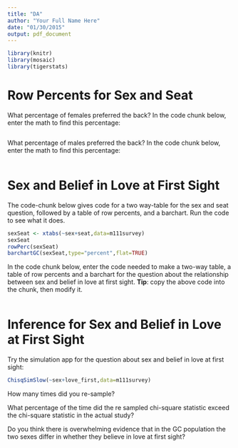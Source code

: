 ```yaml
---
title: "DA"
author: "Your Full Name Here"
date: "01/30/2015"
output: pdf_document
---
```


```r
library(knitr)
library(mosaic)
library(tigerstats)
```


# Row Percents for Sex and Seat

What percentage of females preferred the back?  In the code chunk below, enter the math to find this percentage:

```r

```


What percentage of males preferred the back?  In the code chunk below, enter the math to find this percentage:

```r

```

# Sex and Belief in Love at First Sight

The code-chunk below gives code for a two way-table for the sex and seat question, followed by a table of row percents, and a barchart.  Run the code to see what it does.

```r
sexSeat <- xtabs(~sex+seat,data=m111survey)
sexSeat
rowPerc(sexSeat)
barchartGC(sexSeat,type="percent",flat=TRUE)
```

In the code chunk below, enter the code needed to make a two-way table, a table of row percents and a barchart for the question about the relationship between sex and belief in love at first sight.  **Tip**:  copy the above code into the chunk, then modify it.

```r

```

# Inference for Sex and Belief in Love at First Sight

Try the simulation app for the question about sex and belief in love at first sight:


```r
ChisqSimSlow(~sex+love_first,data=m111survey)
```

How many times did you re-sample?



What percentage of the time did the re sampled chi-square statistic exceed the chi-square statistic in the actual study?



Do you think there is overwhelming evidence that in the GC population the two sexes differ in whether they believe in love at first sight?



